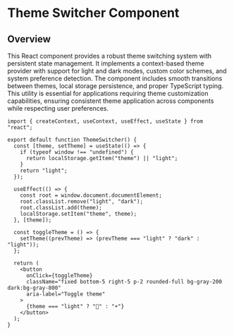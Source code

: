 # Theme Switcher Component

## Overview

This React component provides a robust theme switching system with persistent state management. It implements a context-based theme provider with support for light and dark modes, custom color schemes, and system preference detection. The component includes smooth transitions between themes, local storage persistence, and proper TypeScript typing. This utility is essential for applications requiring theme customization capabilities, ensuring consistent theme application across components while respecting user preferences.

```tsx
import { createContext, useContext, useEffect, useState } from "react";

export default function ThemeSwitcher() {
  const [theme, setTheme] = useState(() => {
    if (typeof window !== "undefined") {
      return localStorage.getItem("theme") || "light";
    }
    return "light";
  });

  useEffect(() => {
    const root = window.document.documentElement;
    root.classList.remove("light", "dark");
    root.classList.add(theme);
    localStorage.setItem("theme", theme);
  }, [theme]);

  const toggleTheme = () => {
    setTheme((prevTheme) => (prevTheme === "light" ? "dark" : "light"));
  };

  return (
    <button
      onClick={toggleTheme}
      className="fixed bottom-5 right-5 p-2 rounded-full bg-gray-200 dark:bg-gray-800"
      aria-label="Toggle theme"
    >
      {theme === "light" ? "🌙" : "☀️"}
    </button>
  );
}
```
